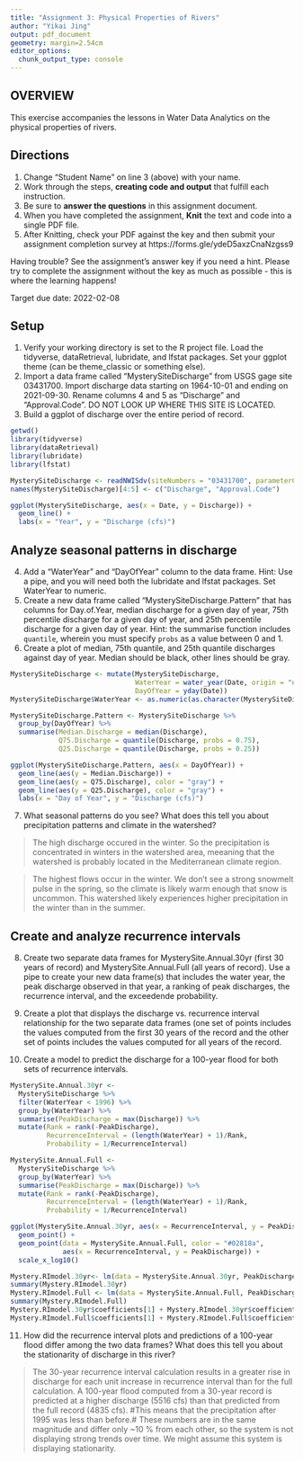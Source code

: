 ```yaml
---
title: "Assignment 3: Physical Properties of Rivers"
author: "Yikai Jing"
output: pdf_document
geometry: margin=2.54cm
editor_options: 
  chunk_output_type: console
---
```


## OVERVIEW

This exercise accompanies the lessons in Water Data Analytics on the physical properties of rivers. 

## Directions
1. Change "Student Name" on line 3 (above) with your name.
2. Work through the steps, **creating code and output** that fulfill each instruction.
3. Be sure to **answer the questions** in this assignment document.
4. When you have completed the assignment, **Knit** the text and code into a single PDF file.
5. After Knitting, check your PDF against the key and then submit your assignment completion survey at https://forms.gle/ydeD5axzCnaNzgss9

Having trouble? See the assignment's answer key if you need a hint. Please try to complete the assignment without the key as much as possible - this is where the learning happens!

Target due date: 2022-02-08

## Setup

1. Verify your working directory is set to the R project file. Load the tidyverse, dataRetrieval, lubridate, and lfstat packages. Set your ggplot theme (can be theme_classic or something else).
2. Import a data frame called "MysterySiteDischarge" from USGS gage site 03431700. Import discharge data starting on 1964-10-01 and ending on 2021-09-30. Rename columns 4 and 5 as "Discharge" and "Approval.Code". DO NOT LOOK UP WHERE THIS SITE IS LOCATED. 
3. Build a ggplot of discharge over the entire period of record. 

```r
getwd()
library(tidyverse)
library(dataRetrieval)
library(lubridate)
library(lfstat)

MysterySiteDischarge <- readNWISdv(siteNumbers = "03431700", parameterCd = "00060", startDate = "1964-10-01", endDate = "2021-09-30")
names(MysterySiteDischarge)[4:5] <- c("Discharge", "Approval.Code")

ggplot(MysterySiteDischarge, aes(x = Date, y = Discharge)) +
  geom_line() +
  labs(x = "Year", y = "Discharge (cfs)")
```

## Analyze seasonal patterns in discharge

4. Add a "WaterYear" and "DayOfYear" column to the data frame. Hint: Use a pipe, and you will need both the lubridate and lfstat packages. Set WaterYear to numeric.
5. Create a new data frame called "MysterySiteDischarge.Pattern" that has columns for Day.of.Year, median discharge for a given day of year, 75th percentile discharge for a given day of year, and 25th percentile discharge for a given day of year. Hint: the summarise function includes `quantile`, wherein you must specify `probs` as a value between 0 and 1.
6. Create a plot of median, 75th quantile, and 25th quantile discharges against day of year. Median should be black, other lines should be gray. 
```r
MysterySiteDischarge <- mutate(MysterySiteDischarge,
                               WaterYear = water_year(Date, origin = "usgs"),
                               DayOfYear = yday(Date))
MysterySiteDischarge$WaterYear <- as.numeric(as.character(MysterySiteDischarge$WaterYear))

MysterySiteDischarge.Pattern <- MysterySiteDischarge %>%
  group_by(DayOfYear) %>%
  summarise(Median.Discharge = median(Discharge),
            Q75.Discharge = quantile(Discharge, probs = 0.75),
            Q25.Discharge = quantile(Discharge, probs = 0.25))

ggplot(MysterySiteDischarge.Pattern, aes(x = DayOfYear)) +
  geom_line(aes(y = Median.Discharge)) +
  geom_line(aes(y = Q75.Discharge), color = "gray") +
  geom_line(aes(y = Q25.Discharge), color = "gray") +
  labs(x = "Day of Year", y = "Discharge (cfs)")
```

7. What seasonal patterns do you see? What does this tell you about precipitation patterns and climate in the watershed?

> The high discharge occured in the winter. So the precipitation is concentrated in winters in the watershed area, meeaning that the watershed is probably located in the Mediterranean climate region.

> The highest flows occur in the winter. We don’t see a strong snowmelt pulse in the spring, so the climate is likely warm enough that snow is uncommon. This watershed likely experiences higher precipitation in the winter than in the summer.

## Create and analyze recurrence intervals

8. Create two separate data frames for MysterySite.Annual.30yr (first 30 years of record) and MysterySite.Annual.Full (all years of record). Use a pipe to create your new data frame(s) that includes the water year, the peak discharge observed in that year, a ranking of peak discharges, the recurrence interval, and the exceedende probability.

9. Create a plot that displays the discharge vs. recurrence interval relationship for the two separate data frames (one set of points includes the values computed from the first 30 years of the record and the other set of points includes the values computed for all years of the record. 

10. Create a model to predict the discharge for a 100-year flood for both sets of recurrence intervals. 

```r
MysterySite.Annual.30yr <-
  MysterySiteDischarge %>%
  filter(WaterYear < 1996) %>%
  group_by(WaterYear) %>%
  summarise(PeakDischarge = max(Discharge)) %>%
  mutate(Rank = rank(-PeakDischarge),
         RecurrenceInterval = (length(WaterYear) + 1)/Rank,
         Probability = 1/RecurrenceInterval)

MysterySite.Annual.Full <-
  MysterySiteDischarge %>%
  group_by(WaterYear) %>%
  summarise(PeakDischarge = max(Discharge)) %>%
  mutate(Rank = rank(-PeakDischarge),
         RecurrenceInterval = (length(WaterYear) + 1)/Rank,
         Probability = 1/RecurrenceInterval)

ggplot(MysterySite.Annual.30yr, aes(x = RecurrenceInterval, y = PeakDischarge)) +
  geom_point() +
  geom_point(data = MysterySite.Annual.Full, color = "#02818a",
             aes(x = RecurrenceInterval, y = PeakDischarge)) +
  scale_x_log10()

Mystery.RImodel.30yr<- lm(data = MysterySite.Annual.30yr, PeakDischarge ~ log10(RecurrenceInterval))
summary(Mystery.RImodel.30yr)
Mystery.RImodel.Full <- lm(data = MysterySite.Annual.Full, PeakDischarge ~ log10(RecurrenceInterval))
summary(Mystery.RImodel.Full)
Mystery.RImodel.30yr$coefficients[1] + Mystery.RImodel.30yr$coefficients[2]*log10(100)
Mystery.RImodel.Full$coefficients[1] + Mystery.RImodel.Full$coefficients[2]*log10(100)
```

11. How did the recurrence interval plots and predictions of a 100-year flood differ among the two data frames? What does this tell you about the stationarity of discharge in this river?

> The 30-year recurrence interval calculation results in a greater rise in discharge for each unit increase in recurrence interval than for the full calculation. A 100-year flood computed from a 30-year record is predicted at a higher discharge (5516 cfs) than that predicted from the full record (4835 cfs). #This means that the precipitation after 1995 was less than before.# These numbers are in the same magnitude and differ only ~10 % from each other, so the system is not displaying strong trends over time. We might assume this system is displaying stationarity.


